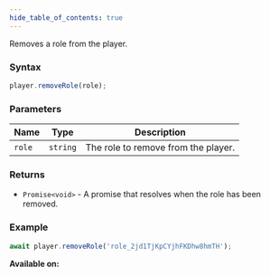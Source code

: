 ```yaml
---
hide_table_of_contents: true
---
```



Removes a role from the player.

### Syntax

```js
player.removeRole(role);
```

### Parameters

| Name   | Type     | Description                         |
| ------ | -------- | ----------------------------------- |
| `role` | `string` | The role to remove from the player. |

### Returns

- `Promise<void>` - A promise that resolves when the role has been removed.

### Example

```js
await player.removeRole('role_2jd1TjKpCYjhFKDhw8hmTH');
```

**Available on:** <ServerTag />
